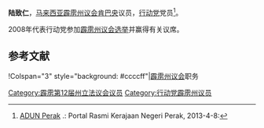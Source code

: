 {{noteTA
|G1=melayu
}}
{{Infobox Officeholder
|honorific-prefix = 
|name             = 陆致仁
|original_name    = 
|honorific-suffix=
|image            = 
|image_wide       =

|constituency_AM = [[肯巴央|肯巴央]]
|assembly      = 霹雳州议会
|term_start      = 
|term_end       = 
|predecessor     = 
 |majority       = 
 |order2            =
|office2          = 
|term_start2       = 
 |term_end2         = 
|predecessor2      = 
 |successor2        = 
|birth_date       = 
|birth_place      = 
|death_date       = 
|death_place      =
|othername =Loke Chee Yan<small>（身份证名字）</small>
|nationality = {{MYS}}
|party            = {{行动党}}
|otherparty = 
|sex = 
|spouse           = 
|children         =
|religion         = 
|profession       = 
|alma_mater       = 
}}

'''陆致仁'''，[[马来西亚|马来西亚]][[霹雳州|霹雳]][[霹雳州议会|州议会]][[肯巴央|肯巴央]]议员，[[民行党|行动党]]党员<ref>[http://www.perak.gov.my/index.php/kerajaan-negeri/adun-perak ADUN Perak] {{webarchive|url=https://web.archive.org/web/20130122011957/http://www.perak.gov.my/index.php/kerajaan-negeri/adun-perak |date=2013-01-22 }}.: Portal Rasmi Kerajaan Negeri Perak, 2013-4-8:</ref>。

2008年代表行动党参加[[2008年马来西亚大选|霹雳州议会选举]]并赢得有关议席。

==参考文献==
{{reflist}}

{{start box}}
!Colspan="3" style="background: #ccccff"|[[霹雳州议会|霹雳州议会]]职务
{{S-before|<!--待补充-->}}
{{S-title|[[肯巴央议员|肯巴央议员]]|至今}}
{{S-inc}}
{{end box}}
{{马来西亚人物小作品}}

[[Category:霹雳第12届州立法议会议员|Category:霹雳第12届州立法议会议员]]
[[Category:行动党霹雳州议员|Category:行动党霹雳州议员]]
